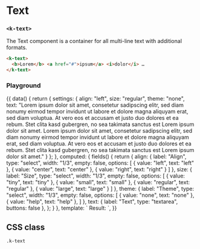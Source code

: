 
<Meta
  title="UI | Typography / Text"
  component={Text}
  decorators={[Padding]}
/>

# Text
### `<k-text>`

The Text component is a container for all multi-line text with additional formats.

```html
<k-text>
  <b>Lorem</b> <a href="#">ipsum</a> <i>dolor</i> …
</k-text>
```

### Playground

<Preview>
  <Story name="Playground">
    {{
      data() {
        return {
          settings: {
            align: "left",
            size: "regular",
            theme: "none",
            text: "Lorem ipsum dolor sit amet, consetetur sadipscing elitr, sed diam nonumy eirmod tempor invidunt ut labore et dolore magna aliquyam erat, sed diam voluptua. At vero eos et accusam et justo duo dolores et ea rebum. Stet clita kasd gubergren, no sea takimata sanctus est Lorem ipsum dolor sit amet. Lorem ipsum dolor sit amet, consetetur sadipscing elitr, sed diam nonumy eirmod tempor invidunt ut labore et dolore magna aliquyam erat, sed diam voluptua. At vero eos et accusam et justo duo dolores et ea rebum. Stet clita kasd gubergren, no sea takimata sanctus est Lorem ipsum dolor sit amet."
          }
        };
      },
      computed: {
        fields() {
          return {
            align: {
              label: "Align",
              type: "select",
              width: "1/3",
              empty: false,
              options: [
                { value: "left", text: "left" },
                { value: "center", text: "center" },
                { value: "right", text: "right" }
              ]
            },
            size: {
              label: "Size",
              type: "select",
              width: "1/3",
              empty: false,
              options: [
                { value: "tiny", text: "tiny" },
                { value: "small", text: "small" },
                { value: "regular", text: "regular" },
                { value: "large", text: "large" }
              ]
            },
            theme: {
              label: "Theme",
              type: "select",
              width: "1/3",
              empty: false,
              options: [
                { value: "none", text: "none" },
                { value: "help", text: "help" },
              ]
            },
            text: {
              label: "Text",
              type: "textarea",
              buttons: false
            },
          };
        }
      },
      template: `
        <k-grid gutter="large">
          <k-column width="1/2">
            <k-fieldset
              :fields="fields"
              v-model="settings"
            />
          </k-column>
          <k-column width="1/2">
            <k-headline class="mb-3">Result:</k-headline>
            <k-text
              :align="settings.align"
              :size="settings.size"
              :theme="settings.theme"
              class="bg-white p-6"
              v-html="settings.text"
            />
          </k-column>
        </k-grid>
      `,
    }}
  </Story>
</Preview>

<Props of={Text} />

## CSS class

`.k-text`
